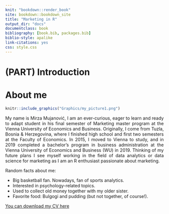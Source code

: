 ```yaml
--- 
knit: "bookdown::render_book"
site: bookdown::bookdown_site
title: "Marketing in R"
output_dir: "docs"
documentclass: book
bibliography: [book.bib, packages.bib]
biblio-style: apalike
link-citations: yes
css: style.css
---
```


# (PART) Introduction {-}

# About me {-}


```r
knitr::include_graphics("Graphics/my_picture1.png")
```


<div style="text-align: justify">  


My name is Mirza Mujanović, I am an ever-curious, eager to learn and ready to adapt student in his final semester of Marketing master program at the Vienna University of Economics and Business. Originally, I come from Tuzla, Bosnia & Herzegovina, where I finished high school and first two semesters at the Faculty of Economics. In 2015, I moved to Vienna to study, and in 2019 completed a bachelor’s program in business administration at the Vienna University of Economics and Business (WU) in 2019. Thinking of my future plans I see myself working in the field of data analytics or data science for marketing as I am an R enthusiast passionate about marketing.


</div>
 
<div style="text-align: justify"> 

Random facts about me:

* Big basketball fan. Nowadays, fan of sports analytics.
* Interested in psychology-related topics.
* Used to collect old money together with my older sister. 
* Favorite food: Bulgogi and pudding (but not together, of course!).



::: {.infobox .download data-latex="{download}"}
[You can download my CV here](CV/my_cv.pdf)
:::



</div>
